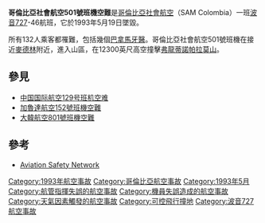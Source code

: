 {{expand|time=2013-10-20T01:50:22+00:00}}
{{Infobox aircraft occurrence
|name             = 哥倫比亞社會航空501號班機空難
|occurrence_type  = Accident
|image            = SAM Colombia Boeing 727-24C; HK-1273, December 1993 DES (5028130144).jpg
|alt              =
|caption          = 與失事客機相似的波音727
|Date             = 1993年5月19日
|Type             = 機師及空管失誤導致[[可控飛行撞地|可控飛行撞地]]
|Site             = {{COL}}[[弗龍蒂諾帕拉莫山|弗龍蒂諾帕拉莫山]]（近[[麦德林|麦德林]]）
|coordinates      =

<!--These 17 entries for single-aircraft occurrence:------>
|Aircraft Type    = [[波音727|波音727-46]]
|aircraft_name    =
|Operator         = {{link-en|哥倫比亞社會航空|SAM Colombia}}
|Tail Number      = HK-2422X
|Origin           = {{PAN}}[[托庫門國際機場|托庫門國際機場]]
|Destination      = {{COL}}{{link-en|何塞·瑪利亞·科爾多瓦國際機場|José María Córdova International Airport}}
|Passengers       = 125
|Crew             = 7
|Injuries         = 0
|Fatalities       = 132
|Survivors        = 0
}}

'''哥倫比亞社會航空501號班機空難'''是[[哥倫比亞社會航空|哥倫比亞社會航空]]（SAM Colombia）一班[[波音727|波音727]]-46航班，它於1993年5月19日墜毀。

所有132人乘客都罹難，包括幾個[[巴拿馬|巴拿馬]][[牙醫|牙醫]]。哥倫比亞社會航空501號班機在接近[[麥德林|麥德林]]附近，進入山區，在12300英尺高空撞擊[[弗龍蒂諾帕拉莫山|弗龍蒂諾帕拉莫山]]。

== 參見 ==
*[[中国国际航空129号班机空难|中国国际航空129号班机空难]]
*[[加魯達航空152號班機空難|加魯達航空152號班機空難]]
*[[大韓航空801號班機空難|大韓航空801號班機空難]]

== 參考 ==
* [https://aviation-safety.net/database/record.php?id=19930519-0 Aviation Safety Network]{{Wayback|url=https://aviation-safety.net/database/record.php?id=19930519-0 |date=20201028055659 }}

{{1993年航空事故}}

[[Category:1993年航空事故|Category:1993年航空事故]]
[[Category:哥倫比亞航空事故|Category:哥倫比亞航空事故]]
[[Category:1993年5月|Category:1993年5月]]
[[Category:航管指揮失誤的航空事故|Category:航管指揮失誤的航空事故]]
[[Category:機員失誤造成的航空事故|Category:機員失誤造成的航空事故]]
[[Category:天氣因素觸發的航空事故|Category:天氣因素觸發的航空事故]]
[[Category:可控飛行撞地|Category:可控飛行撞地]]
[[Category:波音727航空事故|Category:波音727航空事故]]